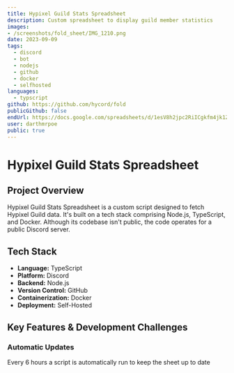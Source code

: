 ---
title: Hypixel Guild Stats Spreadsheet
description: Custom spreadsheet to display guild member statistics
images:
- /screenshots/fold_sheet/IMG_1210.png
date: 2023-09-09
tags:
  - discord
  - bot
  - nodejs
  - github
  - docker
  - selfhosted
languages:
  - typscript
github: https://github.com/hycord/fold
publicGithub: false
endUrl: https://docs.google.com/spreadsheets/d/1esV8h2jpc2RiICgkfm4jk1ZfFhSbqAFhVS_OxE8BuwE/edit?usp=sharing
user: darthmrpoe
public: true
---

# Hypixel Guild Stats Spreadsheet

## Project Overview

Hypixel Guild Stats Spreadsheet is a custom script designed to fetch Hypixel Guild data. It's built on a tech stack comprising Node.js, TypeScript, and Docker. Although its codebase isn't public, the code operates for a public Discord server.

## Tech Stack

- **Language:** TypeScript
- **Platform:** Discord
- **Backend:** Node.js
- **Version Control:** GitHub
- **Containerization:** Docker
- **Deployment:** Self-Hosted

## Key Features & Development Challenges

### Automatic Updates

Every 6 hours a script is automatically run to keep the sheet up to date
